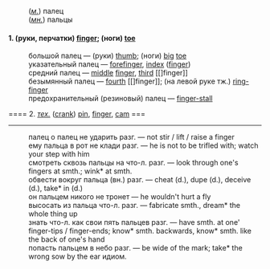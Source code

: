 :(''[[м.]]'') палец
:(''[[мн.]]'') пальцы
==== 1. (руки, перчатки) [[finger]]; (ноги) [[toe]] ====
:большой палец — (руки) [[thumb]]; (ноги) [[big]] [[toe]] 
:указательный палец — [[forefinger]], [[index]] ([[finger]]) 
:средний палец — [[middle]] [[finger]], [[third]] [[]finger]] 
:безымянный палец — [[fourth]] [[]finger]]; (на левой руке тж.) [[ring-finger]]
:предохранительный (резиновый) палец — [[finger-stall]]
==== 2.  ''[[тех.]]'' ([[crank]]) [[pin]], [[finger]], [[cam]] ===
-------
:палец о палец не ударить разг. — not stir / lift / raise a finger 
:ему пальца в рот не клади разг. —  he is not to be trifled with; watch your step with him 
:смотреть сквозь пальцы на что-л. разг. — look through one's fingers at smth.; wink* at smth. 
:обвести вокруг пальца (вн.) разг. — cheat (d.), dupe (d.), deceive (d.), take* in (d.) 
:он пальцем никого не тронет —  he wouldn't hurt a fly 
:высосать из пальца что-л. разг. — fabricate smth., dream* the whole thing up 
:знать что-л. как свои пять пальцев разг. — have smth. at one' finger-tips / finger-ends; know* smth. backwards, know* smth. like the back of one's hand 
:попасть пальцем в небо разг. —  be wide of the mark; take* the wrong sow by the ear идиом.